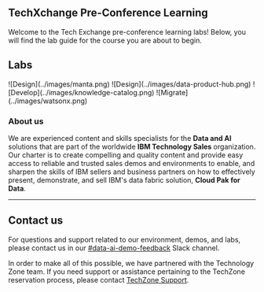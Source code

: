 
## TechXchange Pre-Conference Learning 
<PageDescription>
Welcome to the Tech Exchange pre-conference learning labs! Below, you will find the lab guide for the course you are about to begin.
</PageDescription>

## Labs


  <Row>
    <Column colSm={4} colMd={2} colLg={3} colXl={3} noGutterSm>
      <ImageCard
        title="Manta"
        aspectRatio="1:1"
        href="./manta"
        actionIcon="arrowRight"
        iconColor="dark"
        titleColor="dark"
      >
        ![Design](../images/manta.png)
      </ImageCard>
    </Column>
    <Column colSm={4} colMd={2} colLg={3} colXl={3} noGutterSm>
      <ImageCard
        title="Data Product Hub"
        aspectRatio="1:1"
        href="./data-product-hub"
        actionIcon="arrowRight"
        titleColor="dark"
        iconColor="dark"
      >
        ![Design](../images/data-product-hub.png)
      </ImageCard>
    </Column>
    <Column colSm={4} colMd={2} colLg={3} colXl={3} noGutterSm>
      <ImageCard
        title="Knowledge Catalog"
        aspectRatio="1:1"
        href="./knowledge-catalog"
        actionIcon="arrowRight"
        titleColor="dark"
        iconColor="dark"
      >
        ![Develop](../images/knowledge-catalog.png)
      </ImageCard>
    </Column>
    <Column colSm={4} colMd={2} colLg={3} colXl={3} noGutterSm>
      <ImageCard
        title="watsonx"
        aspectRatio="1:1"
        href="./watsonx-gov/demo"
        actionIcon="arrowRight"
        titleColor="dark"
        iconColor="dark"
      >
        ![Migrate](../images/watsonx.png)
      </ImageCard>
    </Column>
  </Row>


### About us

We are experienced content and skills specialists for the **Data and AI**
solutions that are part of the worldwide **IBM Technology Sales** organization.
Our charter is to create compelling and quality content and provide easy access
to reliable and trusted sales demos and environments to enable, and sharpen the
skills of IBM sellers and business partners on how to effectively present,
demonstrate, and sell IBM's data fabric solution, **Cloud Pak for Data**.

---

## Contact us

For questions and support related to our environment, demos, and labs, please
contact us in our
[#data-ai-demo-feedback](https://ibm-technology-sales.slack.com/archives/C01J9VACZB5)
Slack channel.

In order to make all of this possible, we have partnered with the Technology
Zone team. If you need support or assistance pertaining to the TechZone
reservation process, please contact
[TechZone Support](https://techzone.ibm.com/help).
